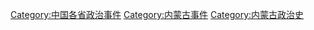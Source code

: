 [[Category:中国各省政治事件|Category:中国各省政治事件]]
[[Category:内蒙古事件|Category:内蒙古事件]]
[[Category:内蒙古政治史|Category:内蒙古政治史]]